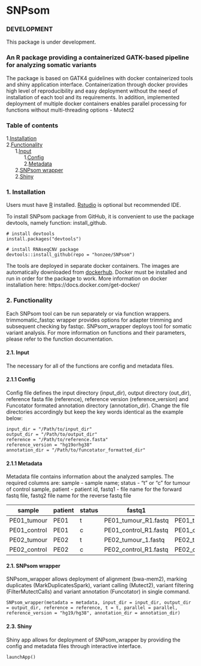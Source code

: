 # SNPsom 

### DEVELOPMENT
This package is under development.

### An R package providing a containerized GATK-based pipeline for analyzing somatic variants
The package is based on GATK4 guidelines with docker containerized tools and shiny application interface. Containerization through docker provides high level of reproducibility and easy deployment without the need of installation of each tool and its requirements. In addition, implemented deployment of multiple docker containers enables parallel processing for functions without multi-threading options - Mutect2

### Table of contents
1.[Installation](#installation)<br><TD style="FONT-SIZE:13px; COLOR:#000000; LINE-HEIGHT:20px; FONT-FAMILY:Arial,Helvetica,sans-serif">
2.[Functionality](#functionality)<br><TD style="FONT-SIZE:13px; COLOR:#000000; LINE-HEIGHT:20px; FONT-FAMILY:Arial,Helvetica,sans-serif">
&nbsp;&nbsp;&nbsp;&nbsp;&nbsp;&nbsp;1.[Input](#input)<br><TD style="FONT-SIZE:13px; COLOR:#000000; LINE-HEIGHT:20px; FONT-FAMILY:Arial,Helvetica,sans-serif">

&nbsp;&nbsp;&nbsp;&nbsp;&nbsp;&nbsp;&nbsp;&nbsp;&nbsp;&nbsp;&nbsp;&nbsp;1.[Config](#config)<br><TD style="FONT-SIZE:13px; COLOR:#000000; LINE-HEIGHT:20px; FONT-FAMILY:Arial,Helvetica,sans-serif">

&nbsp;&nbsp;&nbsp;&nbsp;&nbsp;&nbsp;&nbsp;&nbsp;&nbsp;&nbsp;&nbsp;&nbsp;2.[Metadata](#metadata)<br><TD style="FONT-SIZE:13px; COLOR:#000000; LINE-HEIGHT:20px; FONT-FAMILY:Arial,Helvetica,sans-serif">

&nbsp;&nbsp;&nbsp;&nbsp;&nbsp;&nbsp;2.[SNPsom wrapper](#SNPsom_wrapper)<br><TD style="FONT-SIZE:13px; COLOR:#000000; LINE-HEIGHT:20px; FONT-FAMILY:Arial,Helvetica,sans-serif">

&nbsp;&nbsp;&nbsp;&nbsp;&nbsp;&nbsp;2.[Shiny](#shiny)<br><TD style="FONT-SIZE:13px; COLOR:#000000; LINE-HEIGHT:20px; FONT-FAMILY:Arial,Helvetica,sans-serif">


###  1. Installation <a name="installation"></a>
Users must have [R](https://www.r-project.org/) installed. [Rstudio](https://rstudio.com/products/rstudio/) is optional but recommended IDE.

To install SNPsom package from GitHub, it is convenient to use the package devtools, namely function: install_github.
```
# install devtools
install.packages("devtools")

# install RNAseqCNV package
devtools::install_github(repo = "honzee/SNPsom")
```
The tools are deployed in separate docker containers. The images are automatically downloaded from [dockerhub](https://hub.docker.com/). Docker must be installed and run in order for the package to work. More information on docker installation here: https://docs.docker.com/get-docker/

### 2. Functionality <a name="functionality"></a>
Each SNPsom tool can be run separately or via function wrappers. trimmomatic_fastqc wrapper provides options for adapter trimming and subsequent checking by fastqc. SNPsom_wrapper deploys tool for somatic variant analysis. For more information on functions and their parameters, please refer to the function documentation.

#### 2.1. Input <a name="input"></a>
The necessary for all of the functions are config and metadata files.

#### 2.1.1 Config <a name="config"></a>
Config file defines the input directory (input_dir), output directory (out_dir), reference fasta file (reference), reference version (reference_version) and Funcotator formated annotation directory (annotation_dir). Change the file directories accordingly but keep the key words identical as the example below:

```
input_dir = "/Path/to/input_dir"
output_dir = "/Path/to/output_dir"
reference = "/Path/to/reference.fasta"
reference_version = "hg19orhg38"
annotation_dir = "/Path/to/funcotator_formatted_dir"
```

#### 2.1.1 Metadata <a name="metadata"></a>
Metadata file contains information about the analyzed samples. The required columns are: sample - sample name; status - "t" or "c" for tumour of control sample, patient - patient id, fastq1 - file name for the forward fastq file, fastq2 file name for the reverse fastq file

| sample       | patient | status | fastq1                | fastq2                | 
|--------------|---------|--------|-----------------------|-----------------------| 
| PE01_tumour  | PE01    | t      | PE01_tumour_R1.fastq  | PE01_tumour_R2.fastq  | 
| PE01_control | PE01    | c      | PE01_control_R1.fastq | PE01_control_R2.fastq | 
| PE02_tumour  | PE02    | t      | PE02_tumour_1.fastq   | PE02_tumour_2.fastq   | 
| PE02_control | PE02    | c      | PE02_control_R1.fastq | PE02_control_2.fastq  | 


#### 2.1. SNPsom wrapper <a name="SNPsom_wrapper"></a>
SNPsom_wrapper allows deployment of alignment (bwa-mem2), marking duplicates (MarkDuplicatesSpark), variant calling (Mutect2), variant filtering (FilterMutectCalls) and variant annotation (Funcotator) in single command.

```
SNPsom_wrapper(metadata = metadata, input_dir = input_dir, output_dir = output_dir, reference = reference, t = t, parallel = parallel, reference_version = "hg19/hg38", annotation_dir = annotation_dir)
```

#### 2.3. Shiny <a name="shiny"></a>
Shiny app allows for deployment of SNPsom_wrapper by providing the config and metadata files through interactive interface.

```
launchApp()
```


